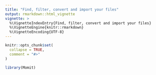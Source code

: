 ```yaml
---
title: "Find, filter, convert and import your files"
output: rmarkdown::html_vignette
vignette: >
  %\VignetteIndexEntry{Find, filter, convert and import your files}
  %\VignetteEngine{knitr::rmarkdown}
  %\VignetteEncoding{UTF-8}
---
```


```r
knitr::opts_chunk$set(
  collapse = TRUE,
  comment = "#>"
)
```

```r
library(Momit)
```
